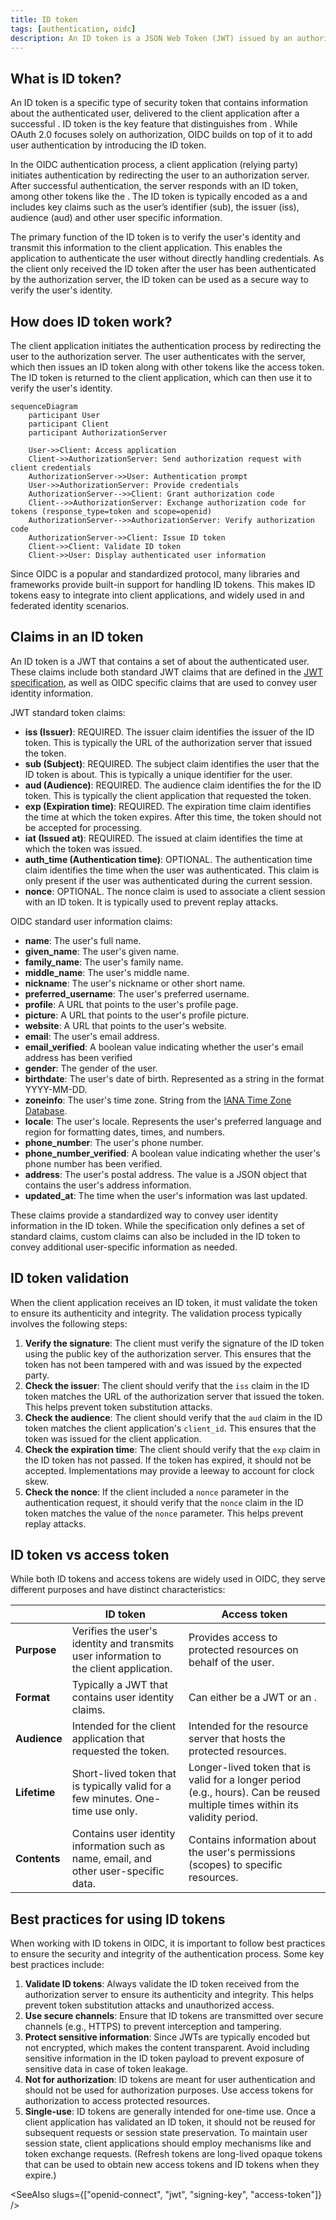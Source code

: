 ```yaml
---
title: ID token
tags: [authentication, oidc]
description: An ID token is a JSON Web Token (JWT) issued by an authorization server to a client application. It contains information about the authenticated user, such as their unique identifier and claims. This token is used to verify the user's identity and allows the client application to access protected resources on behalf of the user.
---
```


## What is ID token?

An ID token is a specific type of security token that contains information about the authenticated user, delivered to the client application after a successful <Ref slug="authentication" />. ID token is the key feature that distinguishes <Ref slug="openid-connect" /> from <Ref slug="oauth-2.0" />. While OAuth 2.0 focuses solely on authorization, OIDC builds on top of it to add user authentication by introducing the ID token.

In the OIDC authentication process, a client application (relying party) initiates authentication by redirecting the user to an authorization server. After successful authentication, the server responds with an ID token, among other tokens like the <Ref slug="access-token" />. The ID token is typically encoded as a <Ref slug="jwt" /> and includes key claims such as the user’s identifier (sub), the issuer (iss), audience (aud) and other user specific information.

The primary function of the ID token is to verify the user's identity and transmit this information to the client application. This enables the application to authenticate the user without directly handling credentials. As the client only received the ID token after the user has been authenticated by the authorization server, the ID token can be used as a secure way to verify the user's identity.

## How does ID token work?

The client application initiates the authentication process by redirecting the user to the authorization server. The user authenticates with the server, which then issues an ID token along with other tokens like the access token. The ID token is returned to the client application, which can then use it to verify the user's identity.

```mermaid
sequenceDiagram
    participant User
    participant Client
    participant AuthorizationServer

    User->>Client: Access application
    Client->>AuthorizationServer: Send authorization request with client credentials
    AuthorizationServer->>User: Authentication prompt
    User->>AuthorizationServer: Provide credentials
    AuthorizationServer-->>Client: Grant authorization code
    Client-->>AuthorizationServer: Exchange authorization code for tokens (response_type=token and scope=openid)
    AuthorizationServer-->>AuthorizationServer: Verify authorization code
    AuthorizationServer->>Client: Issue ID token
    Client->>Client: Validate ID token
    Client->>User: Display authenticated user information
```

Since OIDC is a popular and standardized protocol, many libraries and frameworks provide built-in support for handling ID tokens. This makes ID tokens easy to integrate into client applications, and widely used in <Ref slug="single-sign-on" /> and federated identity scenarios.

## Claims in an ID token

An ID token is a JWT that contains a set of <Ref slug="claim" /> about the authenticated user. These claims include both standard JWT claims that are defined in the [JWT specification](https://datatracker.ietf.org/doc/html/rfc7519#section-4), as well as OIDC specific claims that are used to convey user identity information.

JWT standard token claims:

- **iss (Issuer)**: REQUIRED. The issuer claim identifies the issuer of the ID token. This is typically the URL of the authorization server that issued the token.
- **sub (Subject)**: REQUIRED. The subject claim identifies the user that the ID token is about. This is typically a unique identifier for the user.
- **aud (Audience)**: REQUIRED. The audience claim identifies the <Ref slug="audience" /> for the ID token. This is typically the client application that requested the token.
- **exp (Expiration time)**: REQUIRED. The expiration time claim identifies the time at which the token expires. After this time, the token should not be accepted for processing.
- **iat (Issued at)**: REQUIRED. The issued at claim identifies the time at which the token was issued.
- **auth_time (Authentication time)**: OPTIONAL. The authentication time claim identifies the time when the user was authenticated. This claim is only present if the user was authenticated during the current session.
- **nonce**: OPTIONAL. The nonce claim is used to associate a client session with an ID token. It is typically used to prevent replay attacks.

OIDC standard user information claims:

- **name**: The user's full name.
- **given_name**: The user's given name.
- **family_name**: The user's family name.
- **middle_name**: The user's middle name.
- **nickname**: The user's nickname or other short name.
- **preferred_username**: The user's preferred username.
- **profile**: A URL that points to the user's profile page.
- **picture**: A URL that points to the user's profile picture.
- **website**: A URL that points to the user's website.
- **email**: The user's email address.
- **email_verified**: A boolean value indicating whether the user's email address has been verified
- **gender**: The gender of the user.
- **birthdate**: The user's date of birth. Represented as a string in the format YYYY-MM-DD.
- **zoneinfo**: The user's time zone. String from the [IANA Time Zone Database](https://www.iana.org/time-zones).
- **locale**: The user's locale. Represents the user's preferred language and region for formatting dates, times, and numbers.
- **phone_number**: The user's phone number.
- **phone_number_verified**: A boolean value indicating whether the user's phone number has been verified.
- **address**: The user's postal address. The value is a JSON object that contains the user's address information.
- **updated_at**: The time when the user's information was last updated.

These claims provide a standardized way to convey user identity information in the ID token. While the specification only defines a set of standard claims, custom claims can also be included in the ID token to convey additional user-specific information as needed.

## ID token validation

When the client application receives an ID token, it must validate the token to ensure its authenticity and integrity. The validation process typically involves the following steps:

1. **Verify the signature**: The client must verify the signature of the ID token using the public key of the authorization server. This ensures that the token has not been tampered with and was issued by the expected party.
2. **Check the issuer**: The client should verify that the `iss` claim in the ID token matches the URL of the authorization server that issued the token. This helps prevent token substitution attacks.
3. **Check the audience**: The client should verify that the `aud` claim in the ID token matches the client application's `client_id`. This ensures that the token was issued for the client application.
4. **Check the expiration time**: The client should verify that the `exp` claim in the ID token has not passed. If the token has expired, it should not be accepted. Implementations may provide a leeway to account for clock skew.
5. **Check the nonce**: If the client included a `nonce` parameter in the authentication request, it should verify that the `nonce` claim in the ID token matches the value of the `nonce` parameter. This helps prevent replay attacks.

## ID token vs access token

While both ID tokens and access tokens are widely used in OIDC, they serve different purposes and have distinct characteristics:

|              | ID token                                                                               | Access token                                                                                                                 |
| ------------ | -------------------------------------------------------------------------------------- | ---------------------------------------------------------------------------------------------------------------------------- |
| **Purpose**  | Verifies the user's identity and transmits user information to the client application. | Provides access to protected resources on behalf of the user.                                                                |
| **Format**   | Typically a JWT that contains user identity claims.                                    | Can either be a JWT or an <Ref slug="opaque-token" />.                                                                      |
| **Audience** | Intended for the client application that requested the token.                          | Intended for the resource server that hosts the protected resources.                                                         |
| **Lifetime** | Short-lived token that is typically valid for a few minutes. One-time use only.        | Longer-lived token that is valid for a longer period (e.g., hours). Can be reused multiple times within its validity period. |
| **Contents** | Contains user identity information such as name, email, and other user-specific data.  | Contains information about the user's permissions (scopes) to specific resources.                                            |

## Best practices for using ID tokens

When working with ID tokens in OIDC, it is important to follow best practices to ensure the security and integrity of the authentication process. Some key best practices include:

1. **Validate ID tokens**: Always validate the ID token received from the authorization server to ensure its authenticity and integrity. This helps prevent token substitution attacks and unauthorized access.
2. **Use secure channels**: Ensure that ID tokens are transmitted over secure channels (e.g., HTTPS) to prevent interception and tampering.
3. **Protect sensitive information**: Since JWTs are typically encoded but not encrypted, which makes the content transparent. Avoid including sensitive information in the ID token payload to prevent exposure of sensitive data in case of token leakage.
4. **Not for authorization**: ID tokens are meant for user authentication and should not be used for authorization purposes. Use access tokens for authorization to access protected resources.
5. **Single-use**: ID tokens are generally intended for one-time use. Once a client application has validated an ID token, it should not be reused for subsequent requests or session state preservation. To maintain user session state, client applications should employ mechanisms like <Ref slug="refresh-token" /> and token exchange requests. (Refresh tokens are long-lived opaque tokens that can be used to obtain new access tokens and ID tokens when they expire.)

<SeeAlso slugs={["openid-connect", "jwt", "signing-key", "access-token"]} />
